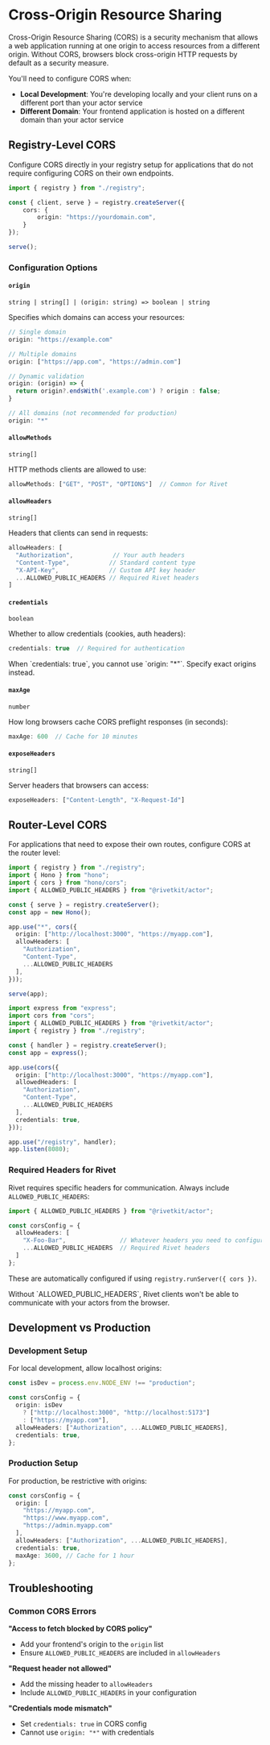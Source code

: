 # Cross-Origin Resource Sharing

Cross-Origin Resource Sharing (CORS) is a security mechanism that allows a web application running at one origin to access resources from a different origin. Without CORS, browsers block cross-origin HTTP requests by default as a security measure.

You'll need to configure CORS when:

- **Local Development**: You're developing locally and your client runs on a different port than your actor service
- **Different Domain**: Your frontend application is hosted on a different domain than your actor service

## Registry-Level CORS

Configure CORS directly in your registry setup for applications that do not require configuring CORS on their own endpoints.

```typescript {{"title":"server.ts"}}
import { registry } from "./registry";

const { client, serve } = registry.createServer({
	cors: {
		origin: "https://yourdomain.com",
	}
});

serve();
```

### Configuration Options

#### `origin`

`string | string[] | (origin: string) => boolean | string`

Specifies which domains can access your resources:

```typescript {{"title":"server.ts"}}
// Single domain
origin: "https://example.com"

// Multiple domains
origin: ["https://app.com", "https://admin.com"]

// Dynamic validation
origin: (origin) => {
  return origin?.endsWith('.example.com') ? origin : false;
}

// All domains (not recommended for production)
origin: "*"
```

#### `allowMethods`

`string[]`

HTTP methods clients are allowed to use:

```typescript
allowMethods: ["GET", "POST", "OPTIONS"]  // Common for Rivet
```

#### `allowHeaders`

`string[]`

Headers that clients can send in requests:

```typescript
allowHeaders: [
  "Authorization",           // Your auth headers
  "Content-Type",           // Standard content type
  "X-API-Key",              // Custom API key header
  ...ALLOWED_PUBLIC_HEADERS // Required Rivet headers
]
```

#### `credentials`

`boolean`

Whether to allow credentials (cookies, auth headers):

```typescript
credentials: true  // Required for authentication
```

<Warning>
When `credentials: true`, you cannot use `origin: "*"`. Specify exact origins instead.
</Warning>

#### `maxAge`

`number`

How long browsers cache CORS preflight responses (in seconds):

```typescript
maxAge: 600  // Cache for 10 minutes
```

#### `exposeHeaders`

`string[]`

Server headers that browsers can access:

```typescript
exposeHeaders: ["Content-Length", "X-Request-Id"]
```

## Router-Level CORS

For applications that need to expose their own routes, configure CORS at the router level:

<CodeGroup>

```typescript {{"title":"Hono"}}
import { registry } from "./registry";
import { Hono } from "hono";
import { cors } from "hono/cors";
import { ALLOWED_PUBLIC_HEADERS } from "@rivetkit/actor";

const { serve } = registry.createServer();
const app = new Hono();

app.use("*", cors({
  origin: ["http://localhost:3000", "https://myapp.com"],
  allowHeaders: [
    "Authorization", 
    "Content-Type",
    ...ALLOWED_PUBLIC_HEADERS
  ],
}));

serve(app);
```

```typescript {{"title":"Express"}}
import express from "express";
import cors from "cors";
import { ALLOWED_PUBLIC_HEADERS } from "@rivetkit/actor";
import { registry } from "./registry";

const { handler } = registry.createServer();
const app = express();

app.use(cors({
  origin: ["http://localhost:3000", "https://myapp.com"],
  allowedHeaders: [
    "Authorization",
    "Content-Type", 
    ...ALLOWED_PUBLIC_HEADERS
  ],
  credentials: true,
}));

app.use("/registry", handler);
app.listen(8080);
```

</CodeGroup>

### Required Headers for Rivet

Rivet requires specific headers for communication. Always include `ALLOWED_PUBLIC_HEADERS`:

```typescript {{"title":"server.ts"}}
import { ALLOWED_PUBLIC_HEADERS } from "@rivetkit/actor";

const corsConfig = {
  allowHeaders: [
    "X-Foo-Bar",               // Whatever headers you need to configure
    ...ALLOWED_PUBLIC_HEADERS  // Required Rivet headers
  ]
};
```

These are automatically configured if using `registry.runServer({ cors })`.

<Warning>
Without `ALLOWED_PUBLIC_HEADERS`, Rivet clients won't be able to communicate with your actors from the browser.
</Warning>

## Development vs Production

### Development Setup

For local development, allow localhost origins:

```typescript
const isDev = process.env.NODE_ENV !== "production";

const corsConfig = {
  origin: isDev 
    ? ["http://localhost:3000", "http://localhost:5173"] 
    : ["https://myapp.com"],
  allowHeaders: ["Authorization", ...ALLOWED_PUBLIC_HEADERS],
  credentials: true,
};
```

### Production Setup

For production, be restrictive with origins:

```typescript
const corsConfig = {
  origin: [
    "https://myapp.com",
    "https://www.myapp.com",
    "https://admin.myapp.com"
  ],
  allowHeaders: ["Authorization", ...ALLOWED_PUBLIC_HEADERS],
  credentials: true,
  maxAge: 3600, // Cache for 1 hour
};
```

## Troubleshooting

### Common CORS Errors

**"Access to fetch blocked by CORS policy"**
- Add your frontend's origin to the `origin` list
- Ensure `ALLOWED_PUBLIC_HEADERS` are included in `allowHeaders`

**"Request header not allowed"**
- Add the missing header to `allowHeaders` 
- Include `ALLOWED_PUBLIC_HEADERS` in your configuration

**"Credentials mode mismatch"**
- Set `credentials: true` in CORS config
- Cannot use `origin: "*"` with credentials

